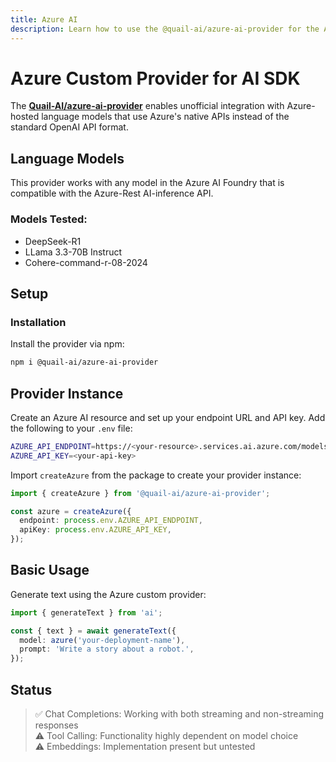 ```yaml
---
title: Azure AI
description: Learn how to use the @quail-ai/azure-ai-provider for the AI SDK.
---
```


# Azure Custom Provider for AI SDK

The **[Quail-AI/azure-ai-provider](https://github.com/QuailAI/azure-ai-provider)** enables unofficial integration with Azure-hosted language models that use Azure's native APIs instead of the standard OpenAI API format.

## Language Models

This provider works with any model in the Azure AI Foundry that is compatible with the Azure-Rest AI-inference API.

### Models Tested:

- DeepSeek-R1
- LLama 3.3-70B Instruct
- Cohere-command-r-08-2024

## Setup

### Installation

Install the provider via npm:

```bash
npm i @quail-ai/azure-ai-provider
```

## Provider Instance

Create an Azure AI resource and set up your endpoint URL and API key. Add the following to your `.env` file:

```bash
AZURE_API_ENDPOINT=https://<your-resource>.services.ai.azure.com/models
AZURE_API_KEY=<your-api-key>
```

Import `createAzure` from the package to create your provider instance:

```ts
import { createAzure } from '@quail-ai/azure-ai-provider';

const azure = createAzure({
  endpoint: process.env.AZURE_API_ENDPOINT,
  apiKey: process.env.AZURE_API_KEY,
});
```

## Basic Usage

Generate text using the Azure custom provider:

```ts
import { generateText } from 'ai';

const { text } = await generateText({
  model: azure('your-deployment-name'),
  prompt: 'Write a story about a robot.',
});
```

## Status

> ✅ Chat Completions: Working with both streaming and non-streaming responses\
> ⚠️ Tool Calling: Functionality highly dependent on model choice\
> ⚠️ Embeddings: Implementation present but untested
